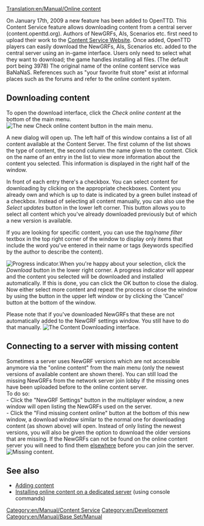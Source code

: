 [[Translation:en/Manual/Online content]]

{{en/Table of contents}}
{{en/Feature|0.7}}

On January 17th, 2009 a new feature has been added to OpenTTD. This Content Service feature allows downloading content from a central server (content.openttd.org). Authors of NewGRFs, AIs, Scenarios etc. first need to upload their work to the [http://content.openttd.org/ Content Service Website]. Once added, OpenTTD players can easily download the NewGRFs, AIs, Scenarios etc. added to the central server using an in-game interface. Users only need to select what they want to download; the game handles installing all files. (The default port being 3978) The original name of the online content service was BaNaNaS. References such as "your favorite fruit store" exist at informal places such as the forums and refer to the online content system.

==Downloading content==
To open the download interface, click the ''Check online content'' at the bottom of the main menu.
[[File:en/Manual/MainMenu CheckOnlineContent.png|center|frame|The new Check online content button in the main menu.]]

A new dialog will open up. The left half of this window contains a list of all content available at the Content Server. The first column of the list shows the type of content, the second column the name given to the content. Click on the name of an entry in the list to view more information about the content you selected. This information is displayed in the right half of the window.

In front of each entry there's a checkbox. You can select content for downloading by clicking on the appropriate checkboxes. Content you already own and which is up to date is indicated by a green bullet instead of a checkbox.
Instead of selecting all content manually, you can also use the ''Select updates'' button in the lower left corner. This button allows you to select all content which you've already downloaded previously but of which a new version is available.

If you are looking for specific content, you can use the ''tag/name filter'' textbox in the top right corner of the window to display only items that include the word you've entered in their name or tags (keywords specified by the author to describe the content).

[[File:en/Manual/ContentDownloading Progress.png|left|frame|Progress indicator.]]When you're happy about your selection, click the ''Download'' button in the lower right corner. A progress indicator will appear and the content you selected will be downloaded and installed automatically. If this is done, you can click the OK button to close the dialog. Now either select more content and repeat the process or close the window by using the button in the upper left window or by clicking the 'Cancel' button at the bottom of the window.

Please note that if you've downloaded NewGRFs that these are not automatically added to the NewGRF settings window. You still have to do that manually.
[[File:en/Manual/ContentDownloading2.png|center|frame|The Content Downloading interface.]]

==Connecting to a server with missing content==
Sometimes a server uses NewGRF versions which are not accessible anymore via the "online content" from the main menu (only the newest versions of available content are shown there). You can still load the missing NewGRFs from the network server join lobby if the missing ones have been uploaded before to the online content server.
<br>
To do so:<br>
- Click the "NewGRF Settings" button in the multiplayer window, a new window will open listing the NewGRFs used on the server.<br>
- Click the "Find missing content online" button at the bottom of this new window, a download window similar to the normal one for downloading content (as shown above) will open. Instead of only listing the newest versions, you will also be given the option to download the older versions that are missing. If the NewGRFs can not be found on the online content server you will need to find them [[en/Archive/Community/NewGRF FAQ|elsewhere]] before you can join the server.
[[File:en/Manual/Server join bananas.png|center|frame|Missing content.]]

==See also==
*[[en/Archive/Community/Content Service|Adding content]]
*[[en/Manual/Dedicated server#installing-online-content|Installing online content on a dedicated server]] (using console commands)

[[Category:en/Manual/Content Service]]
[[Category:en/Development]]
[[Category:en/Manual/Base Set/Manual]]